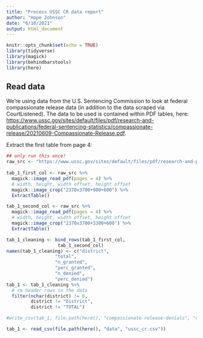 ```yaml
---
title: "Process USSC CR data report"
author: "Hope Johnson"
date: "6/10/2021"
output: html_document
---
```


```r
knitr::opts_chunk$set(echo = TRUE)
library(tidyverse)
library(magick)
library(behindbarstools)
library(here)
```

## Read data

We're using data from the U.S. Sentencing Commission to look at federal compassionate release data (in addition to the data scraped via CourtListened). The data to be used is contained within PDF tables, here:  <https://www.ussc.gov/sites/default/files/pdf/research-and-publications/federal-sentencing-statistics/compassionate-release/20210609-Compassionate-Release.pdf>.

Extract the first table from page 4:

```r
## only run this once!
raw_src <- "https://www.ussc.gov/sites/default/files/pdf/research-and-publications/federal-sentencing-statistics/compassionate-release/20210609-Compassionate-Release.pdf"
  
tab_1_first_col <- raw_src %>%
  magick::image_read_pdf(pages = 4) %>%
  # width, height, width offset, height offset
  magick::image_crop("2370x3700+900+600") %>% 
  ExtractTable() 

tab_1_second_col <- raw_src %>%
  magick::image_read_pdf(pages = 4) %>%
  # width, height, width offset, height offset
  magick::image_crop("2370x3700+3300+600") %>% 
  ExtractTable() 

tab_1_cleaning <- bind_rows(tab_1_first_col,
                   tab_1_second_col) 
names(tab_1_cleaning) <- c("district",
                  "total",
                  "n_granted",
                  "perc_granted",
                  "n_denied",
                  "perc_denied")
tab_1 <- tab_1_cleaning %>%
  # rm header rows in the data
  filter(nchar(district) != 0,
         district != "District",
         district != "TOTAL")

#write_csv(tab_1, file.path(here(), "compassionate-release-denials", "data", "ussc_cr.csv"))
```

```r
tab_1 <- read_csv(file.path(here(), "data", "ussc_cr.csv"))
```
